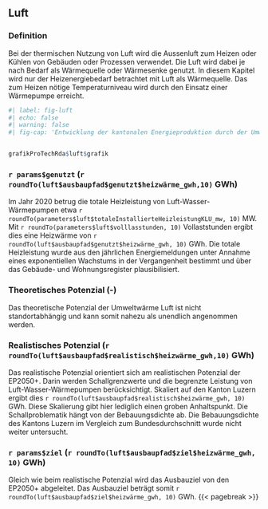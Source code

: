 ## Luft

### Definition

Bei der thermischen Nutzung von Luft wird die Aussenluft zum Heizen oder Kühlen von Gebäuden oder Prozessen verwendet. Die Luft wird dabei je nach Bedarf als Wärmequelle oder Wärmesenke genutzt. In diesem Kapitel wird nur der Heizenergiebedarf betrachtet mit Luft als Wärmequelle. Das zum Heizen nötige Temperaturniveau wird durch den Einsatz einer Wärmepumpe erreicht. 

```r
#| label: fig-luft
#| echo: false
#| warning: false
#| fig-cap: 'Entwicklung der kantonalen Energieproduktion durch der Umweltwärmequelle Luft in Kombination mit einer Wärmepumpe und das entsprechende realistische Potenzial (blau). Zum Vergleich sind die skalierten Werte aus den Energieperspektiven 2050+ (EP2050+) in grau gezeigt.'


grafikProTechRda$luft$grafik
```


### `r params$genutzt` (`r roundTo(luft$ausbaupfad$genutzt$heizwärme_gwh,10)` GWh)

Im Jahr 2020 betrug die totale Heizleistung von Luft-Wasser-Wärmepumpen etwa `r roundTo(parameters$luft$totaleInstallierteHeizleistungKLU_mw, 10)`
 MW. Mit `r roundTo(parameters$luft$volllasstunden, 10)`
  Vollaststunden ergibt dies eine Heizwärme von `r roundTo(luft$ausbaupfad$genutzt$heizwärme_gwh, 10)`
   GWh. Die totale Heizleistung wurde aus den jährlichen Energiemeldungen unter Annahme eines exponentiellen Wachstums in der Vergangenheit bestimmt und über das Gebäude- und Wohnungsregister plausibilisiert. 


### Theoretisches Potenzial (-)

Das theoretische Potenzial der Umweltwärme Luft ist nicht standortabhängig und kann somit nahezu als unendlich angenommen werden. 

### Realistisches Potenzial (`r roundTo(luft$ausbaupfad$realistisch$heizwärme_gwh,10)` GWh)
Das realistische Potenzial orientiert sich am realistischen Potenzial der EP2050+. Darin werden Schallgrenzwerte und die begrenzte Leistung von Luft-Wasser-Wärmepumpen berücksichtigt. Skaliert auf den Kanton Luzern ergibt dies `r roundTo(luft$ausbaupfad$realistisch$heizwärme_gwh, 10)`
 GWh. Diese Skalierung gibt hier lediglich einen groben Anhaltspunkt. Die Schallproblematik hängt von der Bebauungsdichte ab. Die Bebauungsdichte des Kantons Luzern im Vergleich zum Bundesdurchschnitt wurde nicht weiter untersucht.

### `r params$ziel` (`r roundTo(luft$ausbaupfad$ziel$heizwärme_gwh, 10)` GWh)

Gleich wie beim realistische Potenzial wird das Ausbauziel von den EP2050+ abgeleitet. Das Ausbauziel beträgt somit `r roundTo(luft$ausbaupfad$ziel$heizwärme_gwh, 10)` GWh.
{{< pagebreak >}}


